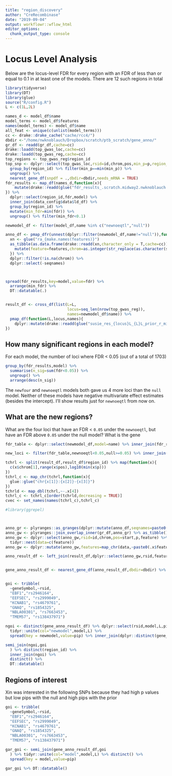 ```yaml
---
title: "region_discovery"
author: "CreRecombinase"
date: "2019-09-04"
output: workflowr::wflow_html
editor_options:
  chunk_output_type: console
---
```



# Locus Level Analysis

Below are the locus-level FDR for every region with an FDR of less than or equal to 0.1 in at least one of the models. There are 12 such regions in total

```r
library(tidyverse)
library(DT)
library(glue)
source("R/config.R")
L <- c(1L,2L)

names_d <- model_df$name
model_terms <- model_df$features
names(model_terms) <- model_df$name
all_feat <- unique(c(unlist(model_terms)))
cc <- drake::drake_cache("cache/rcc4/")
dbdir <-"/home/nwknoblauch/Dropbox/scratch/ptb_scratch/gene_anno/"
gr_df <- readd(gr_df,cache=cc)
drake::loadd(top_gwas_loc,cache=cc)
drake::loadd(top_gwas_reg,cache=cc)
top_regions <- top_gwas_reg$region_id
top_snp <- dplyr::select(top_gwas_loc,rsid=id,chrom,pos,min_p=p,region_id=region_id) %>% dplyr::mutate(region_id=as.integer(as.numeric(region_id))) %>%
  group_by(region_id) %>% filter(min_p==min(min_p)) %>% 
  ungroup() %>% 
  nearest_gene_df(snpdf = .,dbdir=dbdir,needs_mRNA = TRUE)
fdr_results <- map_df(names_d,function(x){
    mutate(drake::readd(glue("fdr_results_.scratch.midway2.nwknoblauch.ptb_scratch.{x}.txt.gz"),character_only = T,cache=cc),model=x)
}) %>% 
  dplyr::select(region_id,fdr,model) %>% 
  inner_join(data_config$data$ld_df) %>% 
  group_by(region_id) %>% 
  mutate(min_fdr=min(fdr)) %>% 
  ungroup() %>% filter(min_fdr<0.1) 

newmodel_df <- filter(model_df,name %in% c("newnoeqtl","null"))

anno_df <- pmap_dfr(unnest(dplyr::filter(newmodel_df,name!="null")),function(features,name,...){
  xn <- glue("ra_{make.names(features)}")
  as_tibble(as.data.frame(drake::readd(xn,character_only = T,cache=cc))) %>% 
    mutate(feature=features,chrom=as.integer(str_replace(as.character(seqnames),"chr",""))) %>% mutate(model=name)
  }) %>% 
  dplyr::filter(!is.na(chrom)) %>% 
  dplyr::select(-seqnames)



spread(fdr_results,key=model,value=fdr) %>% 
  arrange(min_fdr) %>% 
  DT::datatable(.)


result_df <- cross_df(list(L=L,
                           locus=seq_len(nrow(top_gwas_reg)),
                           names=newmodel_df$name)) %>% 
  pmap_df(function(L,locus,names){
    dplyr::mutate(drake::readd(glue("susie_res_{locus}L_{L}L_prior_r_mix_results_.scratch.midway2.nwknoblauch.ptb_scratch.{names}.txt.gz"),character_only = T,cache=cc)$df,L=L,locus=locus,model=names)
})
```

## How many significant regions in each model?

For each model, the number of loci where FDR < 0.05 (out of a total of 1703)

```r

group_by(fdr_results,model) %>% 
  summarise(n_sig=sum(fdr<0.05)) %>% 
  ungroup() %>% 
  arrange(desc(n_sig))

```


The `newfour` and `newnoeqtl` models both gave us 4 more loci than the `null` model.  Neither of these models have negative multivariate effect estimates (besides the intercept).  I'll show results just for `newnoeqtl` from now on.

## What are the new regions?


What are the four loci that have an FDR < `0.05` under the `newnoeqtl`, but have an FDR above `0.05` under the null model? 
What is the gene 

```r
fdr_table <- dplyr::select(newmodel_df,model=name) %>% inner_join(fdr_results) %>% spread(key=model,value=fdr) 

new_loci <- filter(fdr_table,newnoeqtl<0.05,null>=0.05) %>% inner_join(top_snp)

```
```r

tchrl <- split(result_df,result_df$region_id) %>% map(function(x){
  c(x$chrom[1],range(x$pos),log10(min(x$p)))
})
tchrl_c <- map_chr(tchrl,function(x){
  glue::glue("chr{x[1]}:{x[2]}-{x[3]}")
})
tchrld <- map_dbl(tchrl,~-.x[4])
tchrl_c <- tchrl_c[order(tchrld,decreasing = TRUE)]
cvec <- set_names(names(tchrl_c),tchrl_c)

```


```r
#library(ggrepel)



anno_gr <- plyranges::as_granges(dplyr::mutate(anno_df,seqnames=paste0("chr",chrom)))
anno_gw <- plyranges::join_overlap_inner(gr_df,anno_gr) %>% as_tibble()
anno_gw <- dplyr::select(anno_gw,rsid=id,chrom,pos=start,p,feature) %>% 
  tidyr::nest(data=c(feature))
anno_gw <- dplyr::mutate(anno_gw,features=map_chr(data,~paste0(.x$feature,collapse = ","))) %>% dplyr::select(-data)

anno_result_df <- left_join(result_df,dplyr::select(anno_gw,rsid,features),by=c("id"="rsid")) %>% dplyr::select(region_id,chrom,pos,p,rsid=id,pip,L,model,features) %>% mutate(features=if_else(is.na(features),"",features)) 


gene_anno_result_df <- nearest_gene_df(anno_result_df,dbdir=dbdir) %>% distinct()


goi <- tribble(
  ~geneSymbol,~rsid,
  "EBF1","rs2946164",
  "EEFSEC", "rs2999049",
  "KCNAB1", "rs4679761",
  "GNAQ", "rs1854325",
  "NBLA00301", "rs7663453",
  "TMEM57", "rs138437971")

ngoi <- distinct(gene_anno_result_df) %>% dplyr::select(rsid,model,L,pip) %>% 
  tidyr::unite(col="newmodel",model,L) %>%  
  spread(key = newmodel,value=pip) %>% inner_join(dplyr::distinct(gene_anno_result_df,region_id,chrom,pos,rsid,features,geneSymbol,description,.keep_all=TRUE))

semi_join(ngoi,goi
  ) %>% distinct(region_id) %>% 
  inner_join(ngoi) %>% 
  distinct() %>% 
  DT::datatable()
```





## Regions of interest

Xin was interested in the following SNPs because they had high p values but low pips with the null and high pips with the prior



```r
goi <- tribble(
  ~geneSymbol,~rsid,
  "EBF1","rs2946164",
  "EEFSEC", "rs2999049",
  "KCNAB1", "rs4679761",
  "GNAQ", "rs1854325",
  "NBLA00301", "rs7663453",
  "TMEM57", "rs138437971")

gar_goi <- semi_join(gene_anno_result_df,goi
  ) %>% tidyr::unite(col="model",model,L) %>% distinct() %>% 
  spread(key = model,value=pip)

gar_goi %>% DT::datatable()
```







<!-- # Gene assignment of top `pip` SNPs -->


<!-- Below is a table with the nearest gene of SNPs with a `pip` $\gt 0.5$ for prior `newnoeqtl` and values of $L$: `r L` (max number of causal loci).  For each model I have taken the maximum `pip` over the values of $L$ (see the table below for each model-$L$ combination) -->


<!-- ```{r,echo=FALSE,message=FALSE,warning=FALSE} -->
<!-- all_pip_df <- dplyr::select(result_df,locusID=region_id,rsid=id,pos,chrom,p,pip,L,model) %>%  -->
<!--   filter(model %in% newmodel_df$name) %>%  -->
<!--   dplyr::group_by(model,rsid) %>%  -->
<!--   filter(pip == max(pip,na.rm = T)) %>%  -->
<!--   rename(max_pip = pip) %>%  -->
<!--   ungroup() %>%  -->
<!--   dplyr::select(-L) %>%  -->
<!--   spread(key=model,value=max_pip) %>% distinct() %>%  -->
<!--   nearest_gene_df(snpdf = .,dbdir=dbdir) %>% distinct() -->

<!-- ``` -->



<!-- ```{r,echo=FALSE,message=FALSE,warning=FALSE} -->
<!-- high_pip_df <- dplyr::select(result_df,locusID=region_id,rsid=id,pos,chrom,p,pip,L,model) %>%  -->
<!--   filter(model %in% newmodel_df$name) %>%  -->
<!--   dplyr::group_by(model,rsid) %>%  -->
<!--   filter(pip == max(pip,na.rm = T)) %>%  -->
<!--   rename(max_pip = pip) %>%  -->
<!--   ungroup() %>%  -->
<!--   dplyr::select(-L) %>%  -->
<!--   spread(key=model,value=max_pip) %>% distinct() %>%  -->
<!--   filter_at(vars(one_of(model_df$name)),any_vars(. > 0.5)) %>%  -->
<!--   nearest_gene_df(snpdf = .,dbdir=dbdir) -->

<!-- high_pip_df %>% mutate(prior_null_ratio=newnoeqtl/null) %>% left_join(anno_gw) %>%  -->
<!--   DT::datatable() -->
<!-- ``` -->




<!-- # Intersection with differential expression -->


<!-- I took the [ctr PL X dec TL](https://mnlab.uchicago.edu/mod/report/tcm/www-rna-seq-pooled/ctr.PL-ctr.TL.ruvseq/index.php) and [ctr PL X dec PL](https://mnlab.uchicago.edu/mod/report/tcm/www-rna-seq-pooled/ctr.TL-dec.TL.ruvseq/index.php) differential expression data and intersected it with the high-pip genes (`pip` $\gt 0.5$).  Below you can see the table of those results. (I filtered genes that did not have a $q$ value of $\let 0.05$ in at least one of the 2 experiments) -->


<!-- ```{r,echo = FALSE,message=FALSE,warning=FALSE} -->
<!-- library(httr) -->
<!-- library(rvest) -->
<!-- library(tidyverse) -->
<!-- user_pass <- yaml::read_yaml("data/ptb_cred.yml") -->
<!-- auth <- authenticate(user_pass$user, user_pass$pass,type = "digest") -->
<!-- diff_exp <- "https://mnlab.uchicago.edu/mod/rna-seq/E25-decidualization.14days/www-rna-seq-pooled-TL/" -->
<!-- exp_cmp <- c("ctr.PL-dec.PL", -->
<!--              "ctr.TL-dec.TL") -->

<!-- exp_df_f <- function(x){ -->
<!--   de_url <- glue("https://mnlab.uchicago.edu/mod/report/tcm/www-rna-seq-pooled/{x}.ruvseq/data/de.txt.zip") -->
<!--   de_df <- content(httr::GET(de_url,auth),"raw") -->
<!--   writeBin(de_df,"tmp.txt.gz") -->
<!--   read_tsv(unzip("tmp.txt.gz")) %>%  -->
<!--     rename(geneSymbol=gene) %>% dplyr::select(-ends_with("_TPM")) %>%  -->
<!--     mutate(treatment=x) -->
<!-- } -->
<!-- exp_df <- map_df(exp_cmp,exp_df_f) -->
<!-- # inp -->
<!-- # parse_expd <- function(x){ -->
<!-- #   pth <- url_parse(x)$path -->
<!-- #   over_under <- fs::path_file(fs::path_ext_remove(pth)) -->
<!-- #   trt <- stringr::str_replace(fs::path_split(pth)[[1]][6],"deseq2.(.+)X(.+).ruvseq","\\1_\\2") -->
<!-- #   read_tsv(content(httr::GET(x,auth),encoding = "UTF-8"),col_names="geneSymbol") %>% mutate(treatment=trt,over_under=over_under) -->
<!-- # } -->
<!-- #  -->
<!-- # diff_over <- content(httr::GET(diff_exp,auth),as = "parsed",encoding = "UTF-8") %>%  -->
<!-- #   html_node("table") %>%  -->
<!-- #   html_nodes(xpath = "//a[contains(@href,'genes.over.txt')]") %>%  -->
<!-- #   html_attr("href") %>%  -->
<!-- #   paste0(diff_exp,.) -->
<!-- #  -->
<!-- #  -->
<!-- # diff_under <- content(httr::GET(diff_exp,auth),as = "parsed",encoding = "UTF-8") %>%  -->
<!-- #   html_node("table") %>%  -->
<!-- #   html_nodes(xpath = "//a[contains(@href,'genes.under.txt')]") %>%  -->
<!-- #   html_attr("href") %>%  -->
<!-- #   paste0(diff_exp,.) -->


<!-- # alldiff_df <- map_df(c(diff_over, -->
<!-- #          diff_under),parse_expd) -->

<!-- exp_pip_df <- inner_join(exp_df,all_pip_df) -->

<!-- ``` -->


<!-- ```{r,echo=FALSE} -->
<!-- exp_pip_df %>%   -->
<!--   filter(best_pip>0.5,padj<0.05) %>%  -->
<!--   dplyr::select(-one_of(model_df$name)) %>%  -->
<!--   arrange(desc(best_pip)) %>%  -->
<!--   DT::datatable() -->
<!-- ``` -->




<!-- ## Assignment of top p-value SNPs -->

<!-- Below is a dataframe with the top SNP at every locus, and the gene that is nearest to the top SNP.  for each SNP I've included the `torus` locus discovery fdr from several models (`r model_df$name`). -->
<!-- ```{r,echo=FALSE,message=FALSE,warning=FALSE} -->
<!--  fdr_table%>% DT::datatable() -->
<!-- ``` -->




